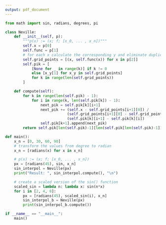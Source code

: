 ```yaml
---
output: pdf_document
---
```

```python
from math import sin, radians, degrees, pi

class Neville:
    def __init__(self, p):
        """p(x) := (x; f; [x_0, ... , x_n])"""
        self.x = p[0]
        self.func = p[1]
        # for each x calculate the corresponding y and eliminate duplicates
        self.grid_points = [(x, self.func(x)) for x in p[2]]
        self.pik = [
            [None for _ in range(k)] if k != 0
            else [x_y[1] for x_y in self.grid_points]
            for k in range(len(self.grid_points))
        ]

    def compute(self):
        for k in range(len(self.pik) - 1):
            for i in range(k, len(self.pik[k]) - 1):
                next_pik = self.pik[k][i+1] 
                next_pik += (self.x - self.grid_points[i+1][0]) / 
                            (self.grid_points[i+1][0] - self.grid_points[i-k][0]) *
                            (self.pik[k][i+1] - self.pik[k][i])
                self.pik[k+1].append(next_pik)
        return self.pik[len(self.pik)-1][len(self.pik[len(self.pik)-1]) - 1]

def main():
    x_n = [0, 30, 60, 90]
    # transform the values from degree to radian
    x_n = [radians(x) for x in x_n]

    # p(x) := (x; f; [x_0, ... , x_n])
    px = [radians(45), sin, x_n]
    sin_interpol = Neville(px)
    print("Result: ", sin_interpol.compute(), "\n")

    # create a scaled version of the sin() function
    scaled_sin = lambda n: lambda x: sin(n*x)
    for i in [2, 4, 8]:
        px = [radians(45), scaled_sin(i), x_n]
        sin_interpol_b = Neville(px)
        print(sin_interpol_b.compute())

if __name__ == "__main__":
    main()
```
